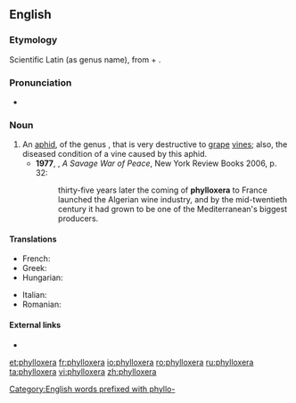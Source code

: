 {{also|Phylloxera}}
==English==

===Etymology===
Scientific Latin (as genus name), from {{term|phyllo-}} + {{etyl|grc|en}} {{term|ξηρός||tr=xeros|lang=grc|dry}}.

===Pronunciation===
*{{a|UK}} {{IPA|/fɪˈlɒksəɹə/}}

===Noun===
{{en-noun|phylloxerae}}

# An [[aphid]], of the genus {{taxlink|Phylloxera|genus}}, that is very destructive to [[grape]] [[vine]]s; also, the diseased condition of a vine caused by this aphid. {{defdate|from 19th c.}}
#*'''1977''', {{w|Alistair Horne}}, ''A Savage War of Peace'', New York Review Books 2006, p. 32:
#*:thirty-five years later the coming of '''phylloxera''' to France launched the Algerian wine industry, and by the mid-twentieth century it had grown to be one of the Mediterranean's biggest producers.

====Translations====
{{trans-top|aphid}}
* French: {{t+|fr|phylloxéra|m}}
* Greek: {{t-|el|φυλοξήρα|f|tr=fyloxíra}}
* Hungarian: {{t+|hu|filoxéra}}
{{trans-mid}}
* Italian: {{t-|it|fillossera|f}}
* Romanian: {{t-|ro|filoxeră|f}}
{{trans-bottom}}

====External links====
* {{pedialite}}

[[Category:English words prefixed with phyllo-]]

[[et:phylloxera]]
[[fr:phylloxera]]
[[io:phylloxera]]
[[ro:phylloxera]]
[[ru:phylloxera]]
[[ta:phylloxera]]
[[vi:phylloxera]]
[[zh:phylloxera]]